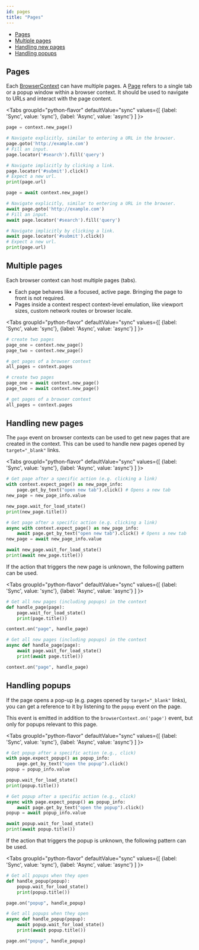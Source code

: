 ```yaml
---
id: pages
title: "Pages"
---
```


- [Pages](#pages)
- [Multiple pages](#multiple-pages)
- [Handling new pages](#handling-new-pages)
- [Handling popups](#handling-popups)

## Pages

Each [BrowserContext] can have multiple pages. A [Page] refers to a single tab or a popup window within a browser context. It should be used to navigate to URLs and interact with the page content.

<Tabs
  groupId="python-flavor"
  defaultValue="sync"
  values={[
    {label: 'Sync', value: 'sync'},
    {label: 'Async', value: 'async'}
  ]
}>
<TabItem value="sync">

```py
page = context.new_page()

# Navigate explicitly, similar to entering a URL in the browser.
page.goto('http://example.com')
# Fill an input.
page.locator('#search').fill('query')

# Navigate implicitly by clicking a link.
page.locator('#submit').click()
# Expect a new url.
print(page.url)
```

</TabItem>
<TabItem value="async">

```py
page = await context.new_page()

# Navigate explicitly, similar to entering a URL in the browser.
await page.goto('http://example.com')
# Fill an input.
await page.locator('#search').fill('query')

# Navigate implicitly by clicking a link.
await page.locator('#submit').click()
# Expect a new url.
print(page.url)
```

</TabItem>
</Tabs>

## Multiple pages

Each browser context can host multiple pages (tabs).
* Each page behaves like a focused, active page. Bringing the page to front is not required.
* Pages inside a context respect context-level emulation, like viewport sizes, custom network routes or browser locale.

<Tabs
  groupId="python-flavor"
  defaultValue="sync"
  values={[
    {label: 'Sync', value: 'sync'},
    {label: 'Async', value: 'async'}
  ]
}>
<TabItem value="sync">

```py
# create two pages
page_one = context.new_page()
page_two = context.new_page()

# get pages of a browser context
all_pages = context.pages
```

</TabItem>
<TabItem value="async">

```py
# create two pages
page_one = await context.new_page()
page_two = await context.new_page()

# get pages of a browser context
all_pages = context.pages
```

</TabItem>
</Tabs>

## Handling new pages

The `page` event on browser contexts can be used to get new pages that are created in the context. This can be used to handle new pages opened by `target="_blank"` links.

<Tabs
  groupId="python-flavor"
  defaultValue="sync"
  values={[
    {label: 'Sync', value: 'sync'},
    {label: 'Async', value: 'async'}
  ]
}>
<TabItem value="sync">

```py
# Get page after a specific action (e.g. clicking a link)
with context.expect_page() as new_page_info:
    page.get_by_text("open new tab").click() # Opens a new tab
new_page = new_page_info.value

new_page.wait_for_load_state()
print(new_page.title())
```

</TabItem>
<TabItem value="async">

```py
# Get page after a specific action (e.g. clicking a link)
async with context.expect_page() as new_page_info:
    await page.get_by_text("open new tab").click() # Opens a new tab
new_page = await new_page_info.value

await new_page.wait_for_load_state()
print(await new_page.title())
```

</TabItem>
</Tabs>

If the action that triggers the new page is unknown, the following pattern can be used.

<Tabs
  groupId="python-flavor"
  defaultValue="sync"
  values={[
    {label: 'Sync', value: 'sync'},
    {label: 'Async', value: 'async'}
  ]
}>
<TabItem value="sync">

```py
# Get all new pages (including popups) in the context
def handle_page(page):
    page.wait_for_load_state()
    print(page.title())

context.on("page", handle_page)
```

</TabItem>
<TabItem value="async">

```py
# Get all new pages (including popups) in the context
async def handle_page(page):
    await page.wait_for_load_state()
    print(await page.title())

context.on("page", handle_page)
```

</TabItem>
</Tabs>

## Handling popups

If the page opens a pop-up (e.g. pages opened by `target="_blank"` links), you can get a reference to it by listening to the `popup` event on the page.

This event is emitted in addition to the `browserContext.on('page')` event, but only for popups relevant to this page.

<Tabs
  groupId="python-flavor"
  defaultValue="sync"
  values={[
    {label: 'Sync', value: 'sync'},
    {label: 'Async', value: 'async'}
  ]
}>
<TabItem value="sync">

```py
# Get popup after a specific action (e.g., click)
with page.expect_popup() as popup_info:
    page.get_by_text("open the popup").click()
popup = popup_info.value

popup.wait_for_load_state()
print(popup.title())
```

</TabItem>
<TabItem value="async">

```py
# Get popup after a specific action (e.g., click)
async with page.expect_popup() as popup_info:
    await page.get_by_text("open the popup").click()
popup = await popup_info.value

await popup.wait_for_load_state()
print(await popup.title())
```

</TabItem>
</Tabs>

If the action that triggers the popup is unknown, the following pattern can be used.

<Tabs
  groupId="python-flavor"
  defaultValue="sync"
  values={[
    {label: 'Sync', value: 'sync'},
    {label: 'Async', value: 'async'}
  ]
}>
<TabItem value="sync">

```py
# Get all popups when they open
def handle_popup(popup):
    popup.wait_for_load_state()
    print(popup.title())

page.on("popup", handle_popup)
```

</TabItem>
<TabItem value="async">

```py
# Get all popups when they open
async def handle_popup(popup):
    await popup.wait_for_load_state()
    print(await popup.title())

page.on("popup", handle_popup)
```

</TabItem>
</Tabs>


[Accessibility]: /api/class-accessibility.mdx "Accessibility"
[APIRequest]: /api/class-apirequest.mdx "APIRequest"
[APIRequestContext]: /api/class-apirequestcontext.mdx "APIRequestContext"
[APIResponse]: /api/class-apiresponse.mdx "APIResponse"
[APIResponseAssertions]: /api/class-apiresponseassertions.mdx "APIResponseAssertions"
[Browser]: /api/class-browser.mdx "Browser"
[BrowserContext]: /api/class-browsercontext.mdx "BrowserContext"
[BrowserType]: /api/class-browsertype.mdx "BrowserType"
[CDPSession]: /api/class-cdpsession.mdx "CDPSession"
[ConsoleMessage]: /api/class-consolemessage.mdx "ConsoleMessage"
[Dialog]: /api/class-dialog.mdx "Dialog"
[Download]: /api/class-download.mdx "Download"
[ElementHandle]: /api/class-elementhandle.mdx "ElementHandle"
[Error]: /api/class-error.mdx "Error"
[FileChooser]: /api/class-filechooser.mdx "FileChooser"
[Frame]: /api/class-frame.mdx "Frame"
[FrameLocator]: /api/class-framelocator.mdx "FrameLocator"
[JSHandle]: /api/class-jshandle.mdx "JSHandle"
[Keyboard]: /api/class-keyboard.mdx "Keyboard"
[Locator]: /api/class-locator.mdx "Locator"
[LocatorAssertions]: /api/class-locatorassertions.mdx "LocatorAssertions"
[Mouse]: /api/class-mouse.mdx "Mouse"
[Page]: /api/class-page.mdx "Page"
[PageAssertions]: /api/class-pageassertions.mdx "PageAssertions"
[Playwright]: /api/class-playwright.mdx "Playwright"
[PlaywrightAssertions]: /api/class-playwrightassertions.mdx "PlaywrightAssertions"
[Request]: /api/class-request.mdx "Request"
[Response]: /api/class-response.mdx "Response"
[Route]: /api/class-route.mdx "Route"
[Selectors]: /api/class-selectors.mdx "Selectors"
[TimeoutError]: /api/class-timeouterror.mdx "TimeoutError"
[Touchscreen]: /api/class-touchscreen.mdx "Touchscreen"
[Tracing]: /api/class-tracing.mdx "Tracing"
[Video]: /api/class-video.mdx "Video"
[WebSocket]: /api/class-websocket.mdx "WebSocket"
[Worker]: /api/class-worker.mdx "Worker"
[Element]: https://developer.mozilla.org/en-US/docs/Web/API/element "Element"
[EvaluationArgument]: /evaluating.mdx#evaluation-argument "EvaluationArgument"
[Promise]: https://developer.mozilla.org/en-US/docs/Web/JavaScript/Reference/Global_Objects/Promise "Promise"
[iterator]: https://developer.mozilla.org/en-US/docs/Web/JavaScript/Reference/Iteration_protocols "Iterator"
[origin]: https://developer.mozilla.org/en-US/docs/Glossary/Origin "Origin"
[selector]: https://developer.mozilla.org/en-US/docs/Web/CSS/CSS_Selectors "selector"
[Serializable]: https://developer.mozilla.org/en-US/docs/Web/JavaScript/Reference/Global_Objects/JSON/stringify#Description "Serializable"
[UIEvent.detail]: https://developer.mozilla.org/en-US/docs/Web/API/UIEvent/detail "UIEvent.detail"
[UnixTime]: https://en.wikipedia.org/wiki/Unix_time "Unix Time"
[xpath]: https://developer.mozilla.org/en-US/docs/Web/XPath "xpath"

[Any]: https://docs.python.org/3/library/typing.html#typing.Any "Any"
[bool]: https://docs.python.org/3/library/stdtypes.html "bool"
[bytes]: https://docs.python.org/3/library/stdtypes.html#bytes "bytes"
[Callable]: https://docs.python.org/3/library/typing.html#typing.Callable "Callable"
[EventContextManager]: https://docs.python.org/3/reference/datamodel.html#context-managers "Event context manager"
[EventEmitter]: https://pyee.readthedocs.io/en/latest/#pyee.BaseEventEmitter "EventEmitter"
[Exception]: https://docs.python.org/3/library/exceptions.html#Exception "Exception"
[Dict]: https://docs.python.org/3/library/typing.html#typing.Dict "Dict"
[float]: https://docs.python.org/3/library/stdtypes.html#numeric-types-int-float-complex "float"
[int]: https://docs.python.org/3/library/stdtypes.html#numeric-types-int-float-complex "int"
[List]: https://docs.python.org/3/library/typing.html#typing.List "List"
[NoneType]: https://docs.python.org/3/library/constants.html#None "None"
[Pattern]: https://docs.python.org/3/library/re.html "Pattern"
[URL]: https://en.wikipedia.org/wiki/URL "URL"
[pathlib.Path]: https://realpython.com/python-pathlib/ "pathlib.Path"
[str]: https://docs.python.org/3/library/stdtypes.html#text-sequence-type-str "str"
[Union]: https://docs.python.org/3/library/typing.html#typing.Union "Union"

[all available image tags]: https://mcr.microsoft.com/en-us/product/playwright/python/about "all available image tags"
[Docker Hub]: https://hub.docker.com/_/microsoft-playwright-python "Docker Hub"
[Dockerfile.focal]: https://github.com/microsoft/playwright-python/blob/main/utils/docker/Dockerfile.focal "Dockerfile.focal"
